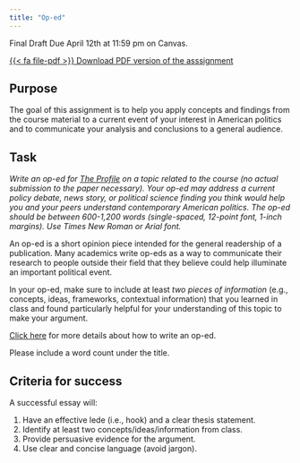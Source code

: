 ```yaml
---
title: "Op-ed"
---
```


:::{.callout-important}

Final Draft Due April 12th at 11:59 pm on Canvas.

:::

[<span class="btn btn-danger">{{< fa file-pdf >}} Download PDF version of the asssignment</span></p>](/data/paper3.pdf)

## Purpose

The goal of this assignment is to help you apply concepts and findings from the course material to a current event of your interest in American politics and to communicate your analysis and conclusions to a general audience.


## Task

*Write an op-ed for [The Profile](https://ascprofile.com/) on a topic related to the course (no actual submission to the paper necessary). Your op-ed may address a current policy debate, news story, or political science finding you think would help you and your peers understand contemporary American politics. The op-ed should be between 600-1,200 words (single-spaced, 12-point font, 1-inch margins). Use Times New Roman or Arial font.*

An op-ed is a short opinion piece intended for the general readership of a publication. Many academics write op-eds as a way to communicate their research to people outside their field that they believe could help illuminate an important political event.

In your op-ed, make sure to include at least *two pieces of information* (e.g., concepts, ideas, frameworks, contextual information) that you learned in class and found particularly helpful for your understanding of this topic to make your argument.

[Click here](../resource/op-ed.qmd) for more details about how to write an op-ed.

Please include a word count under the title.


## Criteria for success

A successful essay will:

1. Have an effective lede (i.e., hook) and a clear thesis statement.
2. Identify at least two concepts/ideas/information from class.
3. Provide persuasive evidence for the argument.
4. Use clear and concise language (avoid jargon).


